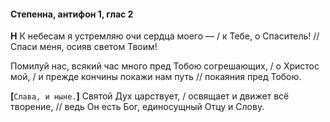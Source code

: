 #### Степенна, антифон 1, глас 2

**Н** К небесам я устремляю очи сердца моего — / к Тебе, о Спаситель! // Спаси меня, осияв светом Твоим!

Помилуй нас, всякий час много пред Тобою согрешающих, / о Христос мой, / и прежде кончины покажи нам путь // покаяния пред Тобою.

**[**`Слава, и ныне.`**]** Святой Дух царствует, / освящает и движет всё творение, // ведь Он есть Бог, единосущный Отцу и Слову.
